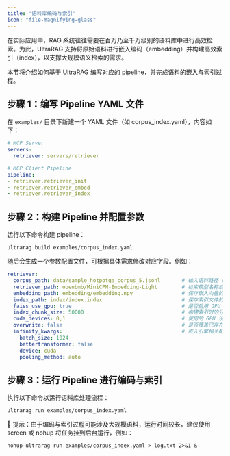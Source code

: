 ```yaml
---
title: "语料库编码与索引"
icon: "file-magnifying-glass"
---
```


在实际应用中，RAG 系统往往需要在百万乃至千万级别的语料库中进行高效检索。为此，UltraRAG 支持将原始语料进行嵌入编码（embedding）并构建高效索引（index），以支撑大规模语义检索的需求。

本节将介绍如何基于 UltraRAG 编写对应的 pipeline，并完成语料的嵌入与索引过程。

## 步骤 1：编写 Pipeline YAML 文件

在 `examples/` 目录下新建一个 YAML 文件（如 corpus_index.yaml），内容如下：

```yaml
# MCP Server
servers:
  retriever: servers/retriever

# MCP Client Pipeline
pipeline:
- retriever.retriever_init
- retriever.retriever_embed
- retriever.retriever_index
```


## 步骤 2：构建 Pipeline 并配置参数

运行以下命令构建 pipeline：

```shell
ultrarag build examples/corpus_index.yaml
```

随后会生成一个参数配置文件，可根据具体需求修改对应字段。例如：

```yaml
retriever:
  corpus_path: data/sample_hotpotqa_corpus_5.jsonl       # 输入语料路径（JSONL 格式）
  retriever_path: openbmb/MiniCPM-Embedding-Light        # 检索模型名称或路径
  embedding_path: embedding/embedding.npy                # 保存嵌入向量的路径
  index_path: index/index.index                          # 保存索引文件的路径
  faiss_use_gpu: true                                    # 是否启用 GPU 加速
  index_chunk_size: 50000                                # 构建索引时的分块大小
  cuda_devices: 0,1                                      # 使用的 GPU 设备编号
  overwrite: false                                       # 是否覆盖已存在的文件
  infinity_kwargs:                                       # 嵌入引擎相关配置
    batch_size: 1024
    bettertransformer: false
    device: cuda
    pooling_method: auto
```

## 步骤 3：运行 Pipeline 进行编码与索引

执行以下命令以运行语料库处理流程：

```shell
ultrarag run examples/corpus_index.yaml
```

📌 提示：由于编码与索引过程可能涉及大规模语料，运行时间较长，建议使用 screen 或 nohup 将任务挂到后台运行，例如：

```shell
nohup ultrarag run examples/corpus_index.yaml > log.txt 2>&1 &
```